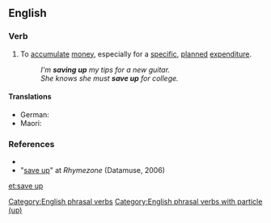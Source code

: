 ==English==

===Verb===
{{en-verb|head=[[save]] [[up]]|saves up|saving up|saved up}}

# {{context|transitive|and|intransitive|lang=en}} To [[accumulate]] [[money]], especially for a [[specific]], [[planned]] [[expenditure]].
#: ''I'm '''saving up''' my tips for a new guitar.''
#: ''She knows she must '''save up''' for college.''

====Translations====
{{trans-top|to accumulate money for a specific purpose}}
{{trans-mid}}
* German: {{t+|de|zusammensparen}}
* Maori: {{t|mi|penapena}}
{{trans-bottom}}

===References===
* {{R:Dictionary.com}}
* "[http://www.rhymezone.com/r/rhyme.cgi?Word=save_up save up]" at ''Rhymezone'' (Datamuse, 2006)

[[Category:English phrasal verbs]]
[[Category:English phrasal verbs with particle (up)]]

[[et:save up]]